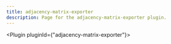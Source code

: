 ---
title: adjacency-matrix-exporter
description: Page for the adjacency-matrix-exporter plugin.
---


<Plugin pluginId={"adjacency-matrix-exporter"}></Plugin>
